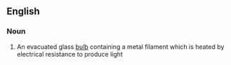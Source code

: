 == English ==

=== Noun ===

# An evacuated glass [[bulb]] containing a metal filament which is heated by electrical resistance to produce light